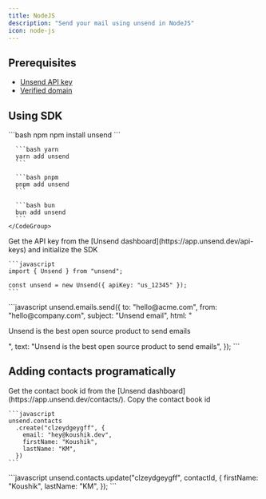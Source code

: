 ```yaml
---
title: NodeJS
description: "Send your mail using unsend in NodeJS"
icon: node-js
---
```


## Prerequisites

- [Unsend API key](https://app.unsend.dev/api-keys)
- [Verified domain](https://app.unsend.dev/domains)

## Using SDK

<Steps>
  <Step title="Install SDK">
    <CodeGroup>
      ```bash npm
      npm install unsend
      ```

      ```bash yarn
      yarn add unsend
      ```

      ```bash pnpm
      pnpm add unsend
      ```

      ```bash bun
      bun add unsend
      ```
    </CodeGroup>

  </Step>
  <Step title="Initialize SDK">
    Get the API key from the [Unsend dashboard](https://app.unsend.dev/api-keys) and initialize the SDK

    ```javascript
    import { Unsend } from "unsend";

    const unsend = new Unsend({ apiKey: "us_12345" });
    ```

  </Step>
  <Step title="Send Email">
    ```javascript
    unsend.emails.send({
      to: "hello@acme.com",
      from: "hello@company.com",
      subject: "Unsend email",
      html: "<p>Unsend is the best open source product to send emails</p>",
      text: "Unsend is the best open source product to send emails",
    });
    ```
  </Step>
</Steps>

## Adding contacts programatically

<Steps>
  <Step title="Get the contact book id">
    Get the contact book id from the [Unsend dashboard](https://app.unsend.dev/contacts/). Copy the contact book id
  </Step>
  <Step title="Add contacts">

    ```javascript
    unsend.contacts
      .create("clzeydgeygff", {
        email: "hey@koushik.dev",
        firstName: "Koushik",
        lastName: "KM",
      })
    ```

  </Step>

  <Step title="Update contact">
    ```javascript
    unsend.contacts.update("clzeydgeygff", contactId, {
      firstName: "Koushik",
      lastName: "KM",
    });
    ```
  </Step>
</Steps>

